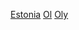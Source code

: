 {{Commons category|Estonia at the Olympic Games}}

[[Category:奧林匹克運動會代表團|Estonia]]
[[Category:愛沙尼亞體育國家隊|Ol]]
[[Category:綜合運動會愛沙尼亞代表團|Oly]]